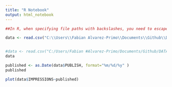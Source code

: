 ```yaml
---
title: "R Notebook"
output: html_notebook
---
```


```r
##In R, when specifying file paths with backslashes, you need to escape the backslashes or use forward slashes. Here's how you can fix the file path:

data <- read.csv("C:\\Users\\Fabian Alvarez-Primo\\Documents\\Github\\DATA_ANALYTICS\\R_NOTEBOOKS\\MISC_DATA\\april2024.csv")


#data <- read.csv("C:/Users/Fabian #Alvarez-Primo/Documents/Github/DATA_ANALYTICS/R_NOTEBOOKS/MISC_DATA/april2024.csv")
data
```




```r

published <- as.Date(data$PUBLISH, format="%m/%d/%y" )
published
```


```r
plot(data$IMPRESSIONS~published)
```


```r
```


```r
```


```r
```


```r
```
